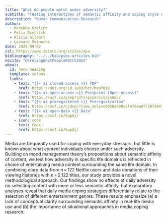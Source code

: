 ```yaml
---
title: "What do people watch under adversity?"
subtitle: "Testing interactions of semantic affinity and coping style using Netflix data donations"
description: "Human Communication Research"
author:
  - Rebekka Kreling
  - Felix Dietrich
  - Alicia Gilbert
  - Leonard Reinecke
date: 2025-09-02
csl: https://www.zotero.org/styles/apa
bibliography: "../../bib/pubs-articles.bib"
nocite: "@krelingWhatPeopleWatch2025"
about:
  id: hero-heading
  template: solana
  links:
    - text: "{{< ai closed-access >}} PDF"
      href: https://doi.org/10.1093/hcr/hqaf019
    - text: "{{< ai open-access >}} Postprint (Open Access)"
      href: https://osf.io/preprints/psyarxiv/2xnku/
    - text: "{{< ai preregistered >}} Preregistration"
      href: https://osf.io/cjdnp/?view_only=c006be400c2f4f6aadf728730479f763
    - text: "{{< ai open-data >}} Data"
      href: https://osf.io/5updj/
    - icon: code
      text: Code
      href: https://osf.io/5updj/
---
```


::: {#hero-heading}
:::

Media are frequently used for coping with everyday stressors, but little is known about what *content* individuals choose under such adversity. Building on mood management theory’s propositions about semantic affinity of content, we test how adversity in specific life domains is reflected in choice of entertaining media content surrounding the same life domain. In combining diary data from *n* = 122 Netflix users and data donations of their viewing histories with *n* = 2,122 titles, our study provides a novel methodological approach. Our findings show no effects of daily adversity on selecting content with more or less semantic affinity, but exploratory analyses reveal that daily media coping strategies differentially relate to the selection of different entertainment genres. These results emphasize (a) a lack of conceptual clarity surrounding semantic affinity in real-life media use and (b) the importance of situational approaches in media coping research.

